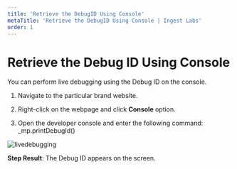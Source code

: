 ---
title: 'Retrieve the DebugID Using Console'
metaTitle: 'Retrieve the DebugID Using Console | Ingest Labs'
order: 1
--- 

# Retrieve the Debug ID Using Console

You can perform live debugging using the Debug ID on the console.
 
1.	Navigate to the particular brand website.

2.	Right-click on the webpage and click **Console** option.

3.	Open the developer console and enter the following command:
    _mp.printDebugId()

![livedebugging](/images/livedebuggingimages/debugid.png)

**Step Result**: The Debug ID appears on the screen.